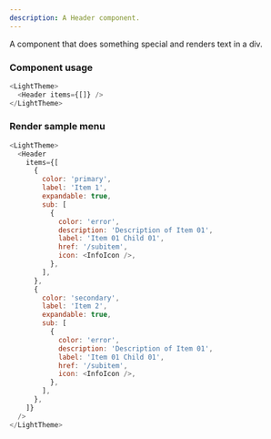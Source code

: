 ```yaml
---
description: A Header component.
---
```



A component that does something special and renders text in a div.

### Component usage

```js
<LightTheme>
  <Header items={[]} />
</LightTheme>
```

### Render sample menu

```js live
<LightTheme>
  <Header
    items={[
      {
        color: 'primary',
        label: 'Item 1',
        expandable: true,
        sub: [
          {
            color: 'error',
            description: 'Description of Item 01',
            label: 'Item 01 Child 01',
            href: '/subitem',
            icon: <InfoIcon />,
          },
        ],
      },
      {
        color: 'secondary',
        label: 'Item 2',
        expandable: true,
        sub: [
          {
            color: 'error',
            description: 'Description of Item 01',
            label: 'Item 01 Child 01',
            href: '/subitem',
            icon: <InfoIcon />,
          },
        ],
      },
    ]}
  />
</LightTheme>
```
